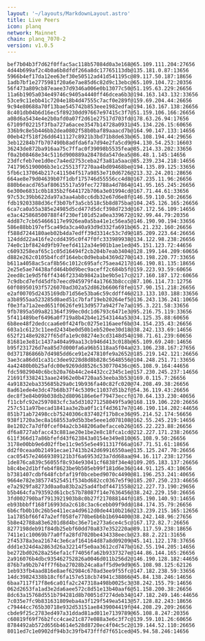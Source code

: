 ```yaml
---
layout: '~/layouts/MarkdownLayout.astro'
title: Live Peers
icon: planq
network: Mainnet
chain: planq_7070-2
version: v1.0.5
---
```

```
bef7b04b3f7d62f0ffac5ac118b57084d0a3e168@65.109.111.204:27656
4d44b699af2c4b0a6b8dfdf266a8dc17765113db@135.181.0.87:13656
5966b4ef17da12ee63ef30e50512ad41d541195c@89.117.50.187:18656
1adb7bf1e2775981f20a6e7ae85d6c82d9c13ebc@65.109.104.72:20356
56f473a809cb87eaee37d9346a006e0b13077c50@51.195.63.229:26656
11a6b1905a034e49746c9405a4440ff46dcea6b3@194.163.143.132:33656
53ce9c11ebb41c7204e18b4d47555c7acf0e289f@159.69.204.44:26656
9c94e80688a70f13bae545742b853eee1982edfa@194.163.167.138:26656
8c401db04b6d16ec5f89230dd97667e97415c3f7@51.159.106.166:26656
a08d6a5434e4e2b0afd0a07f2d61e27517d703fd@178.63.26.94:17656
67109f02215f3fba727a6acee3547b14728a0931@45.134.226.15:60656
336b9c8e5b446bb2dea0802f58b0baf89aaacd7b@164.90.147.133:14656
00eb42f518f26dd6411127c8921b3bd71b8de63b@65.108.194.44:29656
3eb12284b7fb707490b8adfda6fa7d94e2fa5cd9@94.130.54.253:16603
36243de872ba916aa75c7ffac0f39098b5535fea@85.214.33.202:33656
f0a2b08468e34c5116d900889a28478da547dea5@86.48.1.145:14656
23dfcfeb7ee1d0ec7a4ed2753ceba2f3a81a5aac@85.239.234.218:14656
7417965190006b3e1c25513f7270aa4bd09468be@194.135.89.125:33656
5fb6c137064b217c411504f517a9853e710d6726@213.32.24.201:28656
664ae8e79d04639b07f1dbf175746d55556cc4d8@167.235.11.96:26656
880b6eacd765af80615517a59fec72788a4d7864@141.95.165.245:26656
6e300e6831c0b1835b2f644172b706a3e01994cd@167.71.44.61:33656
97c53c39bb622da97a3aa4ab8cc6db32e67d6e8f@146.59.110.50:26656
fdb19203388d36cf3b07bf3a5cb518c5b8d875ba@104.245.126.165:26656
6ca7ca0a55a385e24985d5cd477d5dcf398d723d@167.172.56.109:14656
e3ac425868500788f4f230ef101d52a0ea339672@192.99.44.79:20356
4dd87c7cb654666117e9926ea0a5ba41e1c56ea5@146.190.90.194:33656
586e88bb197ef5ca49da3ca40a93d9d332fa691b@65.21.232.160:26656
f588d7244180aeb02b4da7edff39d3314c53c7d9@185.209.223.64:26656
124ddd22a416fe2cdd4395c0f47f0fc333989938@134.122.98.238:26656
74e0c1bf8424d9fb97eefd4112a34e901b1ae1ed@45.151.123.72:44656
c6093258eaf65c1c05d16494f2cb204b7eab3404@128.199.144.209:60656
d882e262c0105b4fcdf164ebc0d9ebab4369d270@143.198.220.77:33656
b611a4058ac5caf8b56c1012c695afc75aea4217@146.190.81.135:18656
2e25e5ae74438afd464b0d9bec9aceff2c684b5f@159.223.93.59:60656
2eed8c1e9d5f6ff4346f2334b9842a1be9b5e17c@217.160.187.172:60656
7c9dbcd7efd45dfb7eecd945979f4a17663b8ccc@87.106.114.73:12756
60f08950193f5726070ad302a52d862b6606f8fe@157.90.151.218:26656
e2af00705d2435169db71d56e53ba6c59cddff46@213.133.103.188:33656
a3b8955aa523285d0aed51c7bfaf19eb20264ef5@136.243.136.241:10656
f0e3fa71a2eed651f0626fe913d9577a942f7e7a@195.3.221.58:33656
9fb7895a509a821364f399ec0dc1d6793c6471e3@95.216.75.119:33656
5f411489bef6496a0f719a8b42b4e12543144a53@34.125.35.88:60656
6b8ee48f2dedccaa6e0f424fbc0275e116aeef6b@34.154.235.43:26656
603a1c6123c11eed2434be0d50b1eb520ee30d18@38.242.133.69:14656
652f2148e92827f65dfa1e9c08274e3cd3148d54@198.71.61.239:60656
81681e3e81c1437a404a99aa13cb946d413c018b@65.109.69.240:14656
b95f231726d7ea85d7d000fa6a96b5118aa5f04a@23.106.238.167:27656
0d371786866b7d4985dd6ce91e247810fe9a2652@185.219.142.121:26656
3ae3ca86dd1ca31c3dee9228d8d8b828c5648556@104.248.251.71:33656
4a42480b0b25afdc00e9269dd8526c530770436c@65.108.9.164:44656
fdc59829040c6bcb20a76b44c2e4432cc2345c1e@157.230.245.237:14656
21691f3382413aae24962e0b4720aa53eeba3b53@169.0.115.7:26656
4a91832eba335685b29a0c19b936fa40c82fc020@74.208.49.38:26656
8ad61ede4e3dc47b68b37f4c5309c11037d51b2f@54.36.119.43:26656
dec8f3e84b09b038db2d8096186e6ef79473eccf@170.64.133.230:40656
f11cbfc92e2597083cfc3a5d310271258049f5a9@168.119.106.220:26656
257c511a97becad1841aa3e2ba0f1c1f4d3617e7@146.190.114.202:44656
851b71ab72498ccb75240306c837402f17b8ce36@95.214.52.174:56656
938f1720a3ec8a168553a9d5b3be5eee1d078108@162.55.245.219:14656
8e1202c7a7df0fcef04a2cb348206a0efacceb26@165.22.223.88:26656
df6a8727abfacc43c881ae20e1be2e8c18fca1cd@212.227.171.238:26656
611f366d17a86bfefd43f623843a0154e349e810@65.108.9.50:26656
3178e00bb9e6d02ffbe11c9e55e5e4911317f66a@167.71.51.61:18656
dd2f0ceaa0b21491ecae17413b242d69916550ae@135.125.247.70:26656
cac05457e24669389121b3f6a6953d23a7dd68aa@94.16.117.238:12756
1de876ca839c56055f8c934e93041cf6838f34e4@109.205.183.137:26656
b8c4be2d1bffeb4f8623be9b505eb99f181d6e36@144.91.125.43:10656
b7381407cdbf648fcbfaf19f0bcebed9070c4490@81.196.253.241:40656
9664e782e385774525451f534bd682cc0367e5f9@185.207.250.233:46656
e7a2929fa8273d0aa0a83b2a25ad4fbdf4471558@212.227.73.190:29656
b5b464cfa793592d61cbc57b78087f14e7636456@38.242.229.150:26656
3fd002790baf7913921903b8c0b27f217088144f@185.190.140.93:14656
eb93bbbff168f16993da2c618c3ac6cebb09f9dd@184.174.35.79:26656
6b6cfb0b10c26b5e411eca4d9612d0de4410b216@213.239.215.165:12656
1a1785bf66f47a2eff058fe770be6b6b1b694400@38.242.148.96:27656
5b8e42788a83e6201d8d4bc36e71e273a6ce4c5c@167.172.82.7:26656
8277198deb91f84db25ebf60dd70a837e352220a@89.117.59.238:18656
7411e1c10069b77a0ffa28fd7020be434338eecb@23.88.2.221:31656
2f45378a3ea21674c3e6caf164164d87a8d09209@45.141.122.178:37656
ddd1e324d4a2863d26a32214f5e0aa3612cd747b@162.55.194.205:14656
be272bd02628a256efa1cf74056fa62b9337327e@144.86.144.165:26656
2a916076b4dbc935462752826a0046d011b256d2@146.190.128.182:44656
876b7a9b2b74ff7f6ba27028b24ca8aff5d9e9d9@65.108.98.125:62126
1eb933fb4aad816e8aef62984c670ad3ee9f55fc@147.182.238.59:33656
14dc39824338b18cf6fa157e518cb74941c38866@45.84.138.246:14656
6baa7117f17f8e6ca01fa2c247318a498b0025c3@38.242.155.79:14656
062d2653fa1ad3e2da6aee572c8d51e13b40aaf6@51.158.200.38:26656
8dc63a15768d551b794281d8b70051d7274deb34@147.182.249.146:44656
7c035e7fc9b831631809eba4a3f129f549ea5413@57.128.82.243:18656
c79444cc765b30718e932d53151ae8439004419f@44.208.29.209:26656
cbde9f25c2783ed497a31ddad81ad011e7139789@65.108.8.247:20356
c60819f69f76b2fcc4cae21c877e088a3e6c3f7c@139.59.101.26:60656
8784492ab572d656b4614e528d8720ec4f04c5c2@139.144.52.110:26656
8011ed7c1e0902df94b3c39fb473fffd7f651ced@45.94.58.246:14656
```